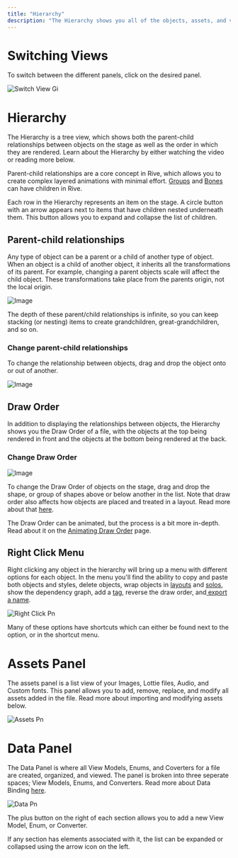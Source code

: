 ```yaml
---
title: "Hierarchy"
description: "The Hierarchy shows you all of the objects, assets, and view models in your file. This view changes based on the artboard, component, or tab you have selected."
---
```



# Switching Views

To switch between the different panels, click on the desired panel.

![Switch View Gi](/images/SwitchView.gif)

# Hierarchy

The Hierarchy is a tree view, which shows both the parent-child relationships between objects on the stage as well as the order in which they are rendered. Learn about the Hierarchy by either watching the video or reading more below.

<YouTube id="ipMJIw6T0Ds" />

Parent-child relationships are a core concept in Rive, which allows you to create complex layered animations with minimal effort. [Groups](/editor/fundamentals/groups) and [Bones](/editor/manipulating-shapes/bones) can have children in Rive.

Each row in the Hierarchy represents an item on the stage. A circle button with an arrow appears next to items that have children nested underneath them. This button allows you to expand and collapse the list of children.

## **Parent-child relationships**

<YouTube id="FnnZV57Dp3c" />

Any type of object can be a parent or a child of another type of object. When an object is a child of another object, it inherits all the transformations of its parent. For example, changing a parent objects scale will affect the child object. These transformations take place from the parents origin, not the local origin.

![Image](https://ucarecdn.com/7aed46e0-3a37-42c8-977f-f836f87a3304/)

The depth of these parent/child relationships is infinite, so you can keep stacking (or nesting) items to create grandchildren, great-grandchildren, and so on.


### **Change parent-child relationships**

To change the relationship between objects, drag and drop the object onto or out of another.

![Image](https://ucarecdn.com/b58a873b-0d11-47fc-8048-48ea3b106fec/)

## **Draw Order**

In addition to displaying the relationships between objects, the Hierarchy shows you the Draw Order of a file, with the objects at the top being rendered in front and the objects at the bottom being rendered at the back.


### **Change Draw Order**


![Image](https://ucarecdn.com/5aeb4f67-a7f6-4efe-83bd-975880f79618/)

To change the Draw Order of objects on the stage, drag and drop the shape, or group of shapes above or below another in the list. Note that draw order also affects how objects are placed and treated in a layout. Read more about that [here](https://rive.app/docs/editor/layouts/layouts-overview).

The Draw Order can be animated, but the process is a bit more in-depth. Read about it on the [Animating Draw Order](https://rive.app/docs/editor/animate-mode/animating-draw-order) page.

## **Right Click Menu**

Right clicking any object in the hierarchy will bring up a menu with different options for each object. In the menu you'll find the ability to copy and paste both objects and styles, delete objects, wrap objects in [layouts](https://rive.app/docs/editor/layouts/layouts-overview) and [solos](https://rive.app/docs/editor/manipulating-shapes/solos), show the dependency graph, add a [tag](https://rive.app/docs/editor/tagging), reverse the draw order, and[ export a name](https://rive.app/docs/editor/exporting/exporting-for-runtime).

![Right Click Pn](/images/right_click.png)

Many of these options have shortcuts which can either be found next to the option, or in the shortcut menu.


# ​Assets Panel

The assets panel is a list view of your Images, Lottie files, Audio, and Custom fonts. This panel allows you to add, remove, replace, and modify all assets added in the file. Read more about importing and modifying assets below.

![Assets Pn](/images/Assets.png)

<CardGroup cols="3">
  <Card title="Importing Assets" icon="page" iconType="solid" href="https://rive.app/docs/editor/fundamentals/importing-assets">
    
  </Card>
  <Card title="Audio Events" icon="page" iconType="solid" href="https://rive.app/docs/editor/events/audio-events">
    
  </Card>
</CardGroup>


# Data Panel

The Data Panel is where all View Models, Enums, and Coverters for a file are created, organized, and viewed.  The panel is broken into three seperate spaces; View Models, Enums, and Converters. Read more about Data Binding [here](https://rive.app/docs/editor/data-binding/overview).

![Data Pn](/images/Data.png)

The plus button on the right of each section allows you to add a new View Model, Enum, or Converter.

If any section has elements associated with it, the list can be expanded or collapsed using the arrow icon on the left.
